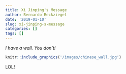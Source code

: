 ```yaml
---
title: Xi Jinping's Message
author: Bernardo Reckziegel
date: '2019-01-10'
slug: xi-jinping-s-message
categories: []
tags: []
---
```


_I have a wall. You don't!_

```r
knitr::include_graphics('/images/chinese_wall.jpg')
```

LOL!